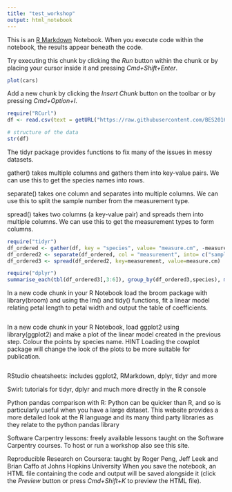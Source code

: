 ```yaml
---
title: "test_workshop"
output: html_notebook
---
```


This is an [R Markdown](http://rmarkdown.rstudio.com) Notebook. When you execute code within the notebook, the results appear beneath the code. 

Try executing this chunk by clicking the *Run* button within the chunk or by placing your cursor inside it and pressing *Cmd+Shift+Enter*. 

```r
plot(cars)
```

Add a new chunk by clicking the *Insert Chunk* button on the toolbar or by pressing *Cmd+Option+I*.
```r
require("RCurl")
df <- read.csv(text = getURL("https://raw.githubusercontent.com/BES2016Workshop/reproduciblecodeR/master/iris.csv"))

# structure of the data
str(df)
```
The tidyr package provides functions to fix many of the issues in messy datasets.

gather() takes multiple columns and gathers them into key-value pairs. We can use this to get the species names into rows.

separate() takes one column and separates into multiple columns. We can use this to split the sample number from the measurement type.

spread() takes two columns (a key-value pair) and spreads them into multiple columns. We can use this to get the measurement types to form columns.

```r
require("tidyr")
df_ordered <- gather(df, key = "species", value= "measure.cm", -measurement)
df_ordered2 <- separate(df_ordered, col = "measurement", into= c("sample.number","measurement"),sep= "_")
df_ordered3 <- spread(df_ordered2, key=measurement, value=measure.cm)
```

```r
require("dplyr")
summarise_each(tbl(df_ordered3[,3:6]), group_by(df_ordered3,species), mean(),sd())
```

In a new code chunk in your R Notebook load the broom package with library(broom) and using the lm() and tidy() functions, fit a linear model relating petal length to petal width and 
output the table of coefficients.

```r
```

In a new code chunk in your R Notebook, load ggplot2 using library(ggplot2) and make a plot of the linear model created in the previous step. Colour the points by species name.
HINT Loading the cowplot package will change the look of the plots to be more suitable for publication.

```r
```

RStudio cheatsheets: includes ggplot2, RMarkdown, dplyr, tidyr and more

Swirl: tutorials for tidyr, dplyr and much more directly in the R console

Python pandas comparison with R: Python can be quicker than R, and so is particularly useful when you have a large dataset. This website provides a more detailed look at the R language and its many third party libraries as they relate to the python pandas library

Software Carpentry lessons: freely available lessons taught on the Software Carpentry courses. To host or run a workshop also see this site.

Reproducible Research on Coursera: taught by Roger Peng, Jeff Leek and Brian Caffo at Johns Hopkins University
When you save the notebook, an HTML file containing the code and output will be saved alongside it (click the *Preview* button or press *Cmd+Shift+K* to preview the HTML file).

